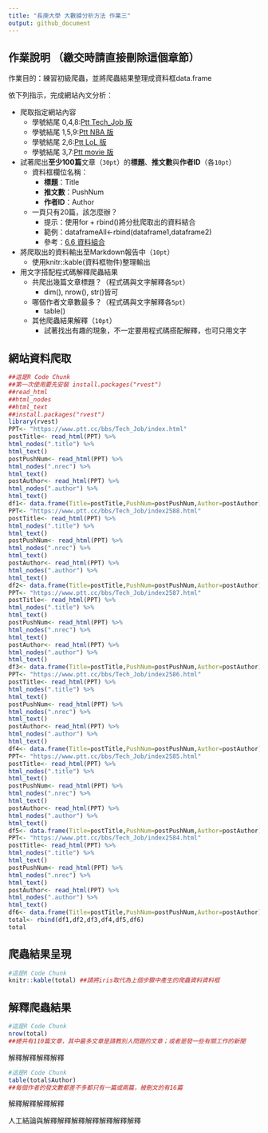 ```yaml
---
title: "長庚大學 大數據分析方法 作業三"
output: github_document
---
```


## 作業說明 （繳交時請直接刪除這個章節）

作業目的：練習初級爬蟲，並將爬蟲結果整理成資料框data.frame

依下列指示，完成網站內文分析：

- 爬取指定網站內容
    - 學號結尾 0,4,8:[Ptt Tech_Job 版](https://www.ptt.cc/bbs/Tech_Job/index.html)
    - 學號結尾 1,5,9:[Ptt NBA 版](https://www.ptt.cc/bbs/NBA/index.html)
    - 學號結尾 2,6:[Ptt LoL 版](https://www.ptt.cc/bbs/LoL/index.html)
    - 學號結尾 3,7:[Ptt movie 版](https://www.ptt.cc/bbs/movie/index.html)
    
- 試著爬出**至少100篇**文章（`30pt`）的**標題**、**推文數**與**作者ID**（各`10pt`）
    - 資料框欄位名稱：
        - **標題**：Title
        - **推文數**：PushNum
        - **作者ID**：Author
    - 一頁只有20篇，該怎麼辦？
        - 提示：使用for + rbind()將分批爬取出的資料結合
        - 範例：dataframeAll<-rbind(dataframe1,dataframe2) 
        - 參考：[6.6 資料組合](http://yijutseng.github.io/DataScienceRBook/manipulation.html#section-6.6)
    
- 將爬取出的資料輸出至Markdown報告中（`10pt`）
    - 使用knitr::kable(資料框物件)整理輸出
    
- 用文字搭配程式碼解釋爬蟲結果 
    - 共爬出幾篇文章標題？（程式碼與文字解釋各`5pt`）
        - dim(), nrow(), str()皆可
    - 哪個作者文章數最多？（程式碼與文字解釋各`5pt`）
        - table()
    - 其他爬蟲結果解釋（`10pt`）
        - 試著找出有趣的現象，不一定要用程式碼搭配解釋，也可只用文字

    

## 網站資料爬取
```r
##這是R Code Chunk
##第一次使用要先安裝 install.packages("rvest")
##read_html
##html_nodes
##html_text
##install.packages("rvest")
library(rvest)
PPT<- "https://www.ptt.cc/bbs/Tech_Job/index.html"
postTitle<- read_html(PPT) %>%
html_nodes(".title") %>%
html_text()
postPushNum<- read_html(PPT) %>%
html_nodes(".nrec") %>%
html_text()
postAuthor<- read_html(PPT) %>%
html_nodes(".author") %>%
html_text()
df1<- data.frame(Title=postTitle,PushNum=postPushNum,Author=postAuthor)
PPT<- "https://www.ptt.cc/bbs/Tech_Job/index2588.html"
postTitle<- read_html(PPT) %>%
html_nodes(".title") %>%
html_text()
postPushNum<- read_html(PPT) %>%
html_nodes(".nrec") %>%
html_text()
postAuthor<- read_html(PPT) %>%
html_nodes(".author") %>%
html_text()
df2<- data.frame(Title=postTitle,PushNum=postPushNum,Author=postAuthor)
PPT<- "https://www.ptt.cc/bbs/Tech_Job/index2587.html"
postTitle<- read_html(PPT) %>%
html_nodes(".title") %>%
html_text()
postPushNum<- read_html(PPT) %>%
html_nodes(".nrec") %>%
html_text()
postAuthor<- read_html(PPT) %>%
html_nodes(".author") %>%
html_text()
df3<- data.frame(Title=postTitle,PushNum=postPushNum,Author=postAuthor)
PPT<- "https://www.ptt.cc/bbs/Tech_Job/index2586.html"
postTitle<- read_html(PPT) %>%
html_nodes(".title") %>%
html_text()
postPushNum<- read_html(PPT) %>%
html_nodes(".nrec") %>%
html_text()
postAuthor<- read_html(PPT) %>%
html_nodes(".author") %>%
html_text()
df4<- data.frame(Title=postTitle,PushNum=postPushNum,Author=postAuthor)
PPT<- "https://www.ptt.cc/bbs/Tech_Job/index2585.html"
postTitle<- read_html(PPT) %>%
html_nodes(".title") %>%
html_text()
postPushNum<- read_html(PPT) %>%
html_nodes(".nrec") %>%
html_text()
postAuthor<- read_html(PPT) %>%
html_nodes(".author") %>%
html_text()
df5<- data.frame(Title=postTitle,PushNum=postPushNum,Author=postAuthor)
PPT<- "https://www.ptt.cc/bbs/Tech_Job/index2584.html"
postTitle<- read_html(PPT) %>%
html_nodes(".title") %>%
html_text()
postPushNum<- read_html(PPT) %>%
html_nodes(".nrec") %>%
html_text()
postAuthor<- read_html(PPT) %>%
html_nodes(".author") %>%
html_text()
df6<- data.frame(Title=postTitle,PushNum=postPushNum,Author=postAuthor)
total<- rbind(df1,df2,df3,df4,df5,df6)
total
```

## 爬蟲結果呈現
```r
#這是R Code Chunk
knitr::kable(total) ##請將iris取代為上個步驟中產生的爬蟲資料資料框
```

## 解釋爬蟲結果 
```r
#這是R Code Chunk
nrow(total)
##總共有110篇文章，其中最多文章是請教別人問題的文章；或者是發一些有關工作的新聞
```

解釋解釋解釋解釋

```r
#這是R Code Chunk
table(total$Author)
##每個作者的發文數都差不多都只有一篇或兩篇，被刪文的有16篇
```

解釋解釋解釋解釋

人工結論與解釋解釋解釋解釋解釋解釋解釋


